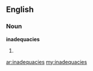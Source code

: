 ==English==
===Noun===
'''inadequacies'''
# {{plural of|[[inadequacy]]}}

[[ar:inadequacies]]
[[my:inadequacies]]
